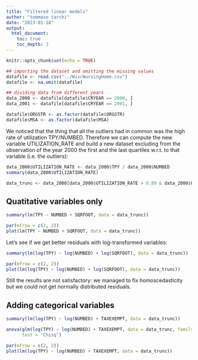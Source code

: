 ```yaml
---
title: "Filtered linear models"
author: "tommaso tarchi"
date: "2023-01-18"
output: 
  html_document:
    toc: true
    toc_depth: 3
---
```


```r
knitr::opts_chunk$set(echo = TRUE)
```

```r
## importing the dataset and omitting the missing values
datafile <- read.csv("../WiscNursingHome.csv")
datafile <- na.omit(datafile)

## dividing data from different years
data_2000 <- datafile[datafile$CRYEAR == 2000, ]
data_2001 <- datafile[datafile$CRYEAR == 2001, ]

datafile$ORGSTR <- as.factor(datafile$ORGSTR)
datafile$MSA <- as.factor(datafile$MSA)
```

We noticed that the thing that all the outliers had in common was the high rate of utilization TPY/NUMBED. Therefore we can compute the new variable UTILIZATION_RATE and build a new dataset excluding from the observation of the year 2000 the first and the last quartiles w.r.t. to that variable (i.e. the outliers):
```r
data_2000$UTILIZATION_RATE <- data_2000$TPY / data_2000$NUMBED
summary(data_2000$UTILIZATION_RATE)

data_trunc <- data_2000[data_2000$UTILIZATION_RATE > 0.89 & data_2000$UTILIZATION_RATE < 0.96, ]
```


## Quatitative variables only

```r
summary(lm(TPY ~ NUMBED + SQRFOOT, data = data_trunc))
```
```r
par(mfrow = c(2, 2))
plot(lm(TPY ~ NUMBED + SQRFOOT, data = data_trunc))
```

Let's see if we get better residuals with log-transformed variables:
```r
summary(lm(log(TPY) ~ log(NUMBED) + log(SQRFOOT), data = data_trunc))
```

```r
par(mfrow = c(2, 2))
plot(lm(log(TPY) ~ log(NUMBED) + log(SQRFOOT), data = data_trunc))
```

Still the results are not satisfactory: we managed to fix homoscedasticity but we could not get normally distributed residuals.


## Adding categorical variables

```r
summary(lm(log(TPY) ~ log(NUMBED) + TAXEXEMPT, data = data_trunc))
```
```r
anova(glm(log(TPY) ~ log(NUMBED) + TAXEXEMPT, data = data_trunc, family = gaussian),
      test = "Chisq")
```
```r
par(mfrow = c(2, 2))
plot(lm(log(TPY) ~ log(NUMBED) + TAXEXEMPT, data = data_trunc))
```